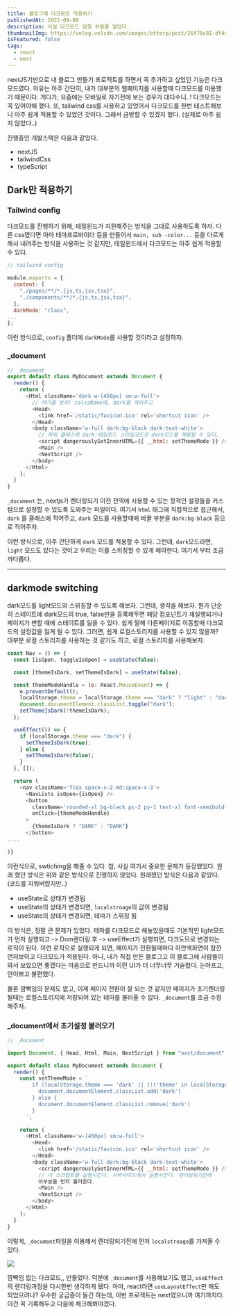```yaml
---
title: 블로그에 다크모드 적용하기
publishedAt: 2022-09-09
description: 사실 다크모드 엄청 쉬울줄 알았다.
thumbnailImg: https://velog.velcdn.com/images/otterp/post/26f78c81-df4d-40be-bc16-34f5a85e4802/image.gif
isFeatured: false
tags:
  - react
  - next
---
```


nextJS기반으로 내 블로그 만들기 프로젝트를 하면서 꼭 추가하고 싶었던 기능은 다크모드였다. 이유는 아주 간단히, 내가 대부분의 웹페이지를 사용할때 다크모드를 이용했기 때문이다. 게다가, 요즘에는 모바일로 자기전에 보는 경우가 대다수니..! 다크모드는 꼭 있어야해 했다. 또, tailwind css를 사용하고 있었어서 다크모드를 한번 테스트해보니 아주 쉽게 적용할 수 있었던 것이다. 그래서 금방할 수 있겠지 했다. (실제로 아주 쉽지 않았다..)

진행중인 개발스택은 다음과 같았다.

- nextJS
- tailwindCss
- typeScript

## Dark만 적용하기

### Tailwind config

다크모드를 진행하기 위해, 테일윈드가 지원해주는 방식을 그대로 사용하도록 하자. 다른 css였다면 아마 테마프로바이더 등을 만들어서 `main, sub -color...` 등을 다르게 해서 내려주는 방식을 사용하는 것 같지만, 테일윈드에서 다크모드는 아주 쉽게 적용할 수 있다.

```js
// tailwind config

module.exports = {
  content: [
    "./pages/**/*.{js,ts,jsx,tsx}",
    "./components/**/*.{js,ts,jsx,tsx}",
  ],
  darkMode: "class",
...
};
```

이런 방식으로, `config` 폴더에 `darkMode`를 사용할 것이라고 설정하자.

### \_document

```js
// _document
export default class MyDocument extends Document {
  render() {
    return (
      <Html className='dark w-[450px] sm:w-full'>
        // 여기를 보자! calssName에, dark를 적어주고
        <Head>
          <link href='/static/favicon.ico' rel='shortcut icon' />
        </Head>
        <body className='w-full dark:bg-black dark:text-white'>
          // 하위 클래스에 dark:테일윈드 스타일코드로 dark모드를 적용할 수 있다.
          <script dangerouslySetInnerHTML={{ __html: setThemeMode }} />
          <Main />
          <NextScript />
        </body>
      </Html>
    );
  }
}
```

`_document` 는, nextjs가 렌더링되기 이전 전역에 사용할 수 있는 정적인 설정들을 커스텀으로 설정할 수 있도록 도와주는 파일이다. 여기서 `html` 태그에 직접적으로 접근해서, `dark` 를 클래스에 적어주고, `dark` 모드를 사용할때에 바꿀 부분을 `dark:bg-black` 등으로 적어주자.

이런 방식으로, 아주 간단하게 `dark` 모드를 적용할 수 있다. 그런데, `dark`모드라면, `light` 모드도 있다는 것이고 우리는 이를 스위칭할 수 있게 해야한다. 여기서 부터 조금 까다롭다.

---

## darkmode switching

dark모드를 light모드와 스위칭할 수 있도록 해보자. 그런데, 생각을 해보자.
뭔가 단순히 스테이트에 dark모드의 true, false만을 등록해두면 해당 컴포넌트가 재실행되거나 페이지가 변할 때에 스테이트를 잃을 수 있다. 쉽게 말해 다른페이지로 이동할때 다크모드의 설정값을 잃게 될 수 있다.
그러면, 쉽게 로컬스토리지를 사용할 수 있지 않을까? 대부분 로컬 스토리지를 사용하는 것 같기도 하고, 로컬 스토리지를 사용해보자.

```js
const Nav = () => {
  const [isOpen, toggleIsOpen] = useState(false);

  const [themeIsDark, setThemeIsDark] = useState(false);

  const themeModeHandle = (e: React.MouseEvent) => {
    e.preventDefault();
    localStorage.theme = localStorage.theme === "dark" ? "light" : "dark";
    document.documentElement.classList.toggle("dark");
    setThemeIsDark(!themeIsDark);
  };

  useEffect(() => {
    if (localStorage.theme === "dark") {
      setThemeIsDark(true);
    } else {
      setThemeIsDark(false);
    }
  }, []);

  return (
    <nav className='flex space-x-2 md:space-x-3'>
      <NavLists isOpen={isOpen} />
      <button
        className='rounded-xl bg-black px-2 py-1 text-xl font-semibold text-white dark:bg-white dark:text-black'
        onClick={themeModeHandle}
      >
        {themeIsDark ? "DARK" : "DARK"}
      </button>
....

)}
```

이런식으로, swtiching을 해줄 수 있다. 참, 사실 여기서 중요한 문제가 등장했었다. 원래 했던 방식은 위와 같은 방식으로 진행하지 않았다. 원래했던 방식은 다음과 같았다. (코드를 지워버렸지만..)

- useState로 상태가 변경됨
- useState의 상태가 변경되면, `localstroage`의 값이 변경됨
- useState의 상태가 변경되면, 테마가 스위칭 됨

이 방식은, 정말 큰 문제가 있었다. 테마를 다크모드로 해놓았을때도 기본적인 light모드가 먼저 실행되고 -> Dom렌더링 후 -> useEffect가 실행되면, 다크도므로 변경되는 로직이 된다.
이런 로직으로 실행되게 되면, 페이지가 전환될때마다 하얀색화면이 잠깐 먼저보이고 다크모드가 적용된다.
아니, 내가 직접 만든 블로그고 이 블로그에 사람들이 와서 보았으면 좋겠다는 마음으로 만드니까 이런 UI가 더 너무너무 거슬렸다. 눈아프고, 안이쁘고 불편했다.

물론 깜빡임의 문제도 없고, 이제 페이지 전환이 잘 되는 것 같지만 페이지가 초기렌더링될때는 로컬스토리지에 저장되어 있는 테마를 불러올 수 없다. `_document`를 조금 수정해주자.

### \_document에서 초기설정 불러오기

```js
// _document

import Document, { Head, Html, Main, NextScript } from "next/document";

export default class MyDocument extends Document {
  render() {
    const setThemeMode = `
        if (localStorage.theme === 'dark' || (!('theme' in localStorage) && window.matchMedia('(prefers-color-scheme: dark)').matches)) {
          document.documentElement.classList.add('dark')
        } else {
          document.documentElement.classList.remove('dark')
        }
      `;

    return (
      <Html className='w-[450px] sm:w-full'>
        <Head>
          <link href='/static/favicon.ico' rel='shortcut icon' />
        </Head>
        <body className='w-full dark:bg-black dark:text-white'>
          <script dangerouslySetInnerHTML={{ __html: setThemeMode }} />
          // 이 스크립트를 실행시킨다. 서버사이드에서 실행시킨다. 렌더링되기전에
          이부분을 먼저 불러온다.
          <Main />
          <NextScript />
        </body>
      </Html>
    );
  }
}
```

이렇게, `_document`파일을 이용해서 렌더링되기전에 먼저 `localstroage`를 가져올 수 있다.

![](https://velog.velcdn.com/images/otterp/post/26f78c81-df4d-40be-bc16-34f5a85e4802/image.gif)

깜빡임 없는 다크모드,, 만들었다. 덕분에 `_document`를 사용해보기도 했고, `useEffect`의 렌더링과정을 다시한번 생각하게 됐다. 아마, react라면 `useLayoutEffect`만 해도 되었으려나? 무수한 궁금증이 들긴 하는데, 이번 프로젝트는 next였으니까 여기까지다. 이건 꼭 기록해두고 다음에 체크해봐야겠다.
